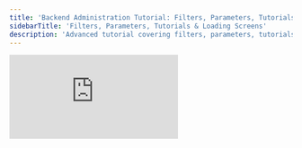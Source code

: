 ---
title: 'Backend Administration Tutorial: Filters, Parameters, Tutorials & Loading Screens'
sidebarTitle: 'Filters, Parameters, Tutorials & Loading Screens'
description: 'Advanced tutorial covering filters, parameters, tutorials, and loading screens configuration in Curator backend.'
---

<iframe
  className="w-full aspect-video rounded-xl"
  src="https://www.youtube.com/embed/OrV07_E9DJ0"
  title="YouTube video player"
  frameBorder="0"
  allow="accelerometer; autoplay; clipboard-write; encrypted-media; gyroscope; picture-in-picture"
  allowFullScreen
></iframe>
